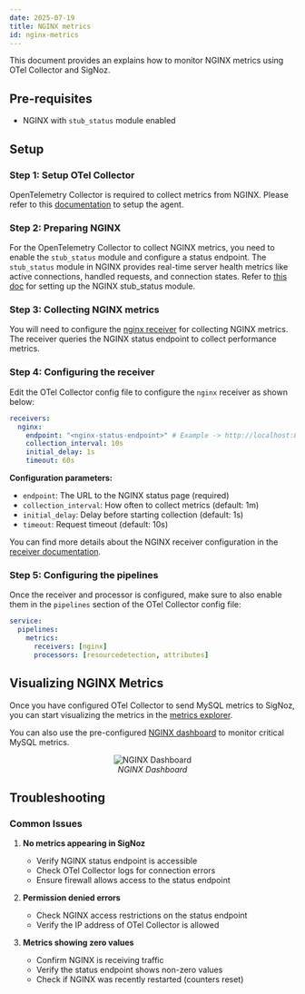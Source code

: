 ```yaml
---
date: 2025-07-19
title: NGINX metrics
id: nginx-metrics
---
```


This document provides an explains how to monitor NGINX metrics using OTel Collector and SigNoz.

## Pre-requisites

- NGINX with `stub_status` module enabled

## Setup

### Step 1: Setup OTel Collector

OpenTelemetry Collector is required to collect metrics from NGINX. Please refer to this [documentation](https://signoz.io/docs/tutorial/opentelemetry-binary-usage-in-virtual-machine/) 
to setup the agent.

### Step 2: Preparing NGINX

For the OpenTelemetry Collector to collect NGINX metrics, you need to enable the `stub_status` module and configure a status endpoint.
The `stub_status` module in NGINX provides real-time server health metrics like active connections, handled requests, and connection states. Refer to [this doc](https://nginx.org/en/docs/http/ngx_http_stub_status_module.html) for setting up the NGINX stub_status module.


### Step 3: Collecting NGINX metrics

You will need to configure the [nginx receiver](https://github.com/open-telemetry/opentelemetry-collector-contrib/tree/main/receiver/nginxreceiver) for collecting NGINX metrics. The receiver queries the NGINX status endpoint to collect performance metrics.

### Step 4: Configuring the receiver

Edit the OTel Collector config file to configure the `nginx` receiver as shown below:

```yaml:config.yaml
receivers:
  nginx:
    endpoint: "<nginx-status-endpoint>" # Example -> http://localhost:80/nginx_status
    collection_interval: 10s
    initial_delay: 1s
    timeout: 60s
```

**Configuration parameters:**

- `endpoint`: The URL to the NGINX status page (required)
- `collection_interval`: How often to collect metrics (default: 1m)
- `initial_delay`: Delay before starting collection (default: 1s)  
- `timeout`: Request timeout (default: 10s)

You can find more details about the NGINX receiver configuration in the [receiver documentation](https://github.com/open-telemetry/opentelemetry-collector-contrib/tree/main/receiver/nginxreceiver).


### Step 5: Configuring the pipelines

Once the receiver and processor is configured, make sure to also enable them in the `pipelines` section of the OTel Collector config file:

```yaml:config.yaml
service:
  pipelines:
    metrics:
      receivers: [nginx]
      processors: [resourcedetection, attributes]
```

## Visualizing NGINX Metrics


Once you have configured OTel Collector to send MySQL metrics to SigNoz, you can start visualizing the metrics in the [metrics explorer](https://signoz.io/docs/metrics-management/metrics-explorer/).

You can also use the pre-configured [NGINX dashboard](https://signoz.io/docs/dashboards/dashboard-templates/nginx/) to monitor critical MySQL metrics.

<figure data-zoomable align='center'>
    <img src="/img/docs/dashboards/dashboard-templates/nginx.webp" alt="NGINX Dashboard"/>
    <figcaption><i>NGINX Dashboard</i></figcaption>
</figure>

<div className="flex justify-center">
  <DashboardActions 
    dashboardJsonUrl="https://raw.githubusercontent.com/SigNoz/dashboards/refs/heads/main/nginx/nginx.json"
    dashboardName="NGINX"
  />
</div>


## Troubleshooting

### Common Issues

1. **No metrics appearing in SigNoz**
   - Verify NGINX status endpoint is accessible
   - Check OTel Collector logs for connection errors
   - Ensure firewall allows access to the status endpoint

2. **Permission denied errors**
   - Check NGINX access restrictions on the status endpoint
   - Verify the IP address of OTel Collector is allowed

3. **Metrics showing zero values**
   - Confirm NGINX is receiving traffic
   - Verify the status endpoint shows non-zero values
   - Check if NGINX was recently restarted (counters reset)

